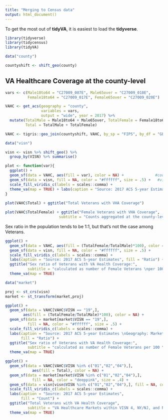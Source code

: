 ```yaml
---
title: "Merging to Census data"
output: html_document()
---
```


To get the most out of __tidyVA__, it is easiest to load the __tidyverse__.

```r
library(tidyverse)
library(tidycensus)
library(tidyVA)

data("county")

countyshift <- shift_geo(county)

```

## VA Healthcare Coverage at the county-level

```r

vars <- c(Male18to64 = "C27009_007E", Male65over = "C27009_010E",
          Female18to64 = "C27009_017E", Female65over = "C27009_020E")

VAHC <- get_acs(geography = "county",
                variables = vars,
                output = "wide", year = 2017) %>%
  mutate(TotalMale = Male18to64 + Male65over, TotalFemale = Female18to64 + Female65over,
         Total = TotalMale + TotalFemale)

VAHC <- tigris::geo_join(countyshift, VAHC, by_sp = "FIPS", by_df = "GEOID")

data("visn")

visn <- visn %>% shift_geo() %>% 
  group_by(VISN) %>% summarise()

```



```r
plot <- function(var){
  ggplot() +
  geom_sf(data = VAHC, aes(fill = var), color = NA) +              #county layer
  geom_sf(data = visn, fill = NA, color = "#ffffff", size = .5) +   #visn layer                 
  scale_fill_viridis_c(labels = scales::comma) +
  theme_va(map = TRUE) + labs(caption = "Source: 2017 ACS 5-year Estimates", fill = "Count")
}
    
plot(VAHC$Total) + ggtitle("Total Veterans with VHA Coverage")

```



```r

plot(VAHC$TotalFemale) + ggtitle("Female Veterans with VHA Coverage", 
                        subtitle = "Counts aggregated at the county-level")

```


Sex ratio in the population tends to be 1:1, but that's not the case among Veterans.  

```r

ggplot() +
  geom_sf(data = VAHC, aes(fill = (TotalFemale/TotalMale)*100), color = NA) +       
  geom_sf(data = visn, fill = NA, color = "#ffffff", size = .5) +                  
  scale_fill_viridis_c(labels = scales::comma) + 
  labs(caption = "Source: 2017 ACS 5-year Estimates", fill = "Ratio") +
  ggtitle("Sex ratio of Veterans with VA Health Coverage:",
          subtitle = "calculated as number of Female Veterans \nper 100 Male Veterans") +
  theme_va(map = TRUE)

```


```r
data("market")

proj <- st_crs(visn)
market <- st_transform(market,proj)

ggplot() +
  geom_sf(data = VAHC[VAHC$VISN == "19",],
        aes(fill = (TotalFemale/TotalMale)*100), color = NA) +
  geom_sf(data = market[market$VISN == "19",], 
          fill = NA, color = "#ffffff", size = .5) +
  scale_fill_viridis_c(labels = scales::comma) +
  labs(caption = "Source: 2017 ACS 5-year Estimates \nGeography: Markets in VISN 19", 
       fill = "Ratio") + 
  ggtitle("Sex ratio of Veterans with VA Health Coverage:",
          subtitle = "calculated as number of Female Veterans per 100 \nMale Veterans at the county-level") +
  theme_va(map = TRUE) 

```

```r

ggplot() +
  geom_sf(data = VAHC[VAHC$VISN %in% c("01","02","04"),],
            aes(fill = Total), color = NA) +
  geom_sf(data = market[market$VISN %in% c("01","02","04"),], 
            fill = NA, color = "deeppink", size = .4) +
  geom_sf(data = visn[visn$VISN %in% c("01","02","04"),], fill = NA, color = "#ffffff", size = 1.2) +
  scale_fill_viridis_c(labels = scales::comma) +
  labs(caption = "Source: 2017 ACS 5-year Estimates", 
       fill = "Count") + 
  ggtitle("Total Veterans with VA Health Coverage", 
          subtitle = "VA Healthcare Markets within VISN 4, NY/NJ, and New England Networks") +
  theme_va(map = TRUE)

```


